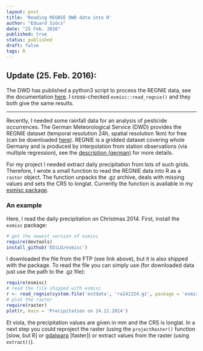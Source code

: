 ```yaml
---
layout: post
title: 'Reading REGNIE DWD data into R'
author: "Eduard Szöcs"
date: "25 Feb. 2016"
published: true
status: published
draft: false
tags: R
---
```



## **Update (25. Feb. 2016):**

The DWD has published a python3 script to process the REGNIE data, see the documentation [here](ftp://ftp-cdc.dwd.de/pub/CDC/grids_germany/daily/regnie/Regnie2GIS/doc/Unterst%C3%BCtzungsdokumente%20-%20Geografische%20Darstellung%20von%20REGNIE-Daten.pdf).
I cross-checked `esmisc::read_regnie()` and they both give the same results.

--------------
Recently, I needed some rainfall data for an analysis of pesticide occurrences. 
The German Meteorological Service (DWD) provides the REGNIE dataset (temporal resolution 24h, spatial resolution 1km) for free (can be downloaded [here](ftp://ftp.dwd.de/pub/CDC/grids_germany/daily/regnie/)).
REGNIE is a gridded dataset covering whole Germany and is produced by interpolation from station observations (via multiple regression), see the [description (german)](ftp://ftp.dwd.de/pub/CDC/grids_germany/daily/regnie/REGNIE_Beschreibung.pdf) for more details.

<!--more-->

For my project I needed extract daily precipitation from lots of such grids. 
Therefore, I wrote a small function to read the REGNIE data into R as a `raster` object.
The function unpacks the .gz archive, deals with missing values and sets the CRS to longlat.
Currently the function is available in my [esmisc package](https://github.com/EDiLD/esmisc).

### An example
Here, I read the daily precipitation on Christmas 2014.
First, install the `esmisc` package:

```r
# get the newest version of esmisc
require(devtools)
install_github('EDiLD/esmisc')
```


I downloaded the file from the FTP (see link above), but it is also shipped with the package. 
To read the file you can simply use (for downloaded data just use the path to the .gz file):

```r
require(esmisc)
# read the file shipped with esmisc
r <- read_regnie(system.file('extdata', 'ra141224.gz', package = 'esmisc'))
# plot the raster
require(raster)
plot(r, main = 'Precipitation on 24.12.2014')
```

Et viola, the precipitation values are given in mm and the CRS is longlat.
In a next step you could reproject the raster (using the `projectRaster()` function [slow, but R] or [gdalwarp](http://www.gdal.org/gdalwarp.html) [faster]) or extract values from the raster (using `extract()`).


